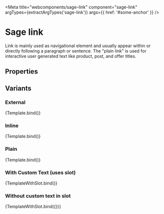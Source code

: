 

<Meta title="webcomponents/sage-link" component="sage-link" argTypes={extractArgTypes('sage-link')} args={{ href: '#some-anchor' }} />



# Sage link

<p>
  Link is mainly used as navigational element and usually appear within or directly following a paragraph or sentence. The "plain link" is used for interactive user generated text
  like product, post, and offer titles.
</p>

## Properties

<ArgsTable of="sage-link" />

## Variants

### External

<Canvas>
  <Story name="External" args={{ external: true }}>
    {Template.bind()}
  </Story>
</Canvas>

### Inline

<Canvas>
  <Story name="Inline" args={{ href: 'https://www.google.com' }}>
    {Template.bind()}
  </Story>
</Canvas>

### Plain

<Canvas>
  <Story name="Plain" args={{ variant: 'plain' }}>
    {Template.bind()}
  </Story>
</Canvas>

### With Custom Text (uses slot)

<Canvas>
  <Story name="WithCustomText" args={{ slot: 'Overrides default use of href' }}>
    {TemplateWithSlot.bind()}
  </Story>
</Canvas>

### Without custom text in slot

<Canvas>
  <Story name="WithNoSlot">{TemplateWithSlot.bind({})}</Story>
</Canvas>
